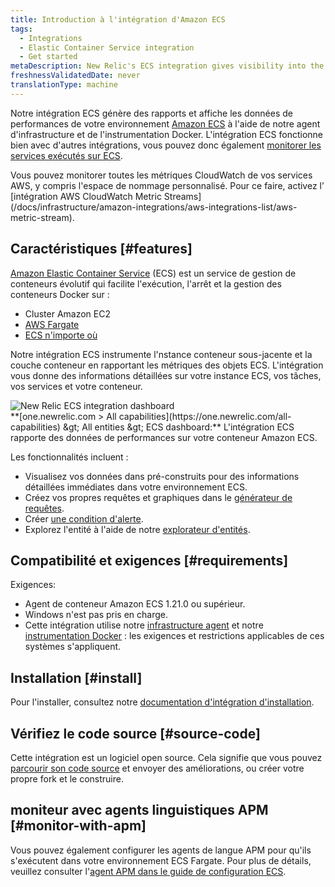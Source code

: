 ```yaml
---
title: Introduction à l'intégration d'Amazon ECS
tags:
  - Integrations
  - Elastic Container Service integration
  - Get started
metaDescription: New Relic's ECS integration gives visibility into the performance of your Amazon ECS environment.
freshnessValidatedDate: never
translationType: machine
---
```


Notre intégration ECS génère des rapports et affiche les données de performances de votre environnement [Amazon ECS](https://docs.aws.amazon.com/ecs/index.html) à l&apos;aide de notre agent d&apos;infrastructure et de l&apos;instrumentation Docker. L&apos;intégration ECS fonctionne bien avec d&apos;autres intégrations, vous pouvez donc également [monitorer les services exécutés sur ECS](/docs/integrations/host-integrations/host-integrations-list/monitor-services-running-amazon-ecs).

<Callout variant="tip">
  Vous pouvez monitorer toutes les métriques CloudWatch de vos services AWS, y compris l&apos;espace de nommage personnalisé. Pour ce faire, activez l’ [intégration AWS CloudWatch Metric Streams](/docs/infrastructure/amazon-integrations/aws-integrations-list/aws-metric-stream).
</Callout>

## Caractéristiques [#features]

[Amazon Elastic Container Service](https://docs.aws.amazon.com/ecs/index.html) (ECS) est un service de gestion de conteneurs évolutif qui facilite l&apos;exécution, l&apos;arrêt et la gestion des conteneurs Docker sur :

* Cluster Amazon EC2
* [AWS Fargate](https://aws.amazon.com/fargate/)
* [ECS n&apos;importe où](https://aws.amazon.com/ecs/anywhere/)

Notre intégration ECS instrumente l&apos;nstance conteneur sous-jacente et la couche conteneur en rapportant les métriques des objets ECS. L&apos;intégration vous donne des informations détaillées sur votre instance ECS, vos tâches, vos services et votre conteneur.

<img title="new-relic-ecs-integration-dashboards.png" alt="New Relic ECS integration dashboard" src="/images/infrastructure_screenshot-crop_aws-ecs-dashboard.webp" />

<figcaption>
  <DNT>**[one.newrelic.com &gt; All capabilities](https://one.newrelic.com/all-capabilities) &amp;gt; All entities &amp;gt; ECS dashboard:**</DNT> L&apos;intégration ECS rapporte des données de performances sur votre conteneur Amazon ECS.
</figcaption>

Les fonctionnalités incluent :

* Visualisez vos données dans <InlinePopover type="dashboards" />pré-construits pour des informations détaillées immédiates dans votre environnement ECS.
* Créez vos propres requêtes et graphiques dans le [générateur de requêtes](/docs/chart-builder/use-chart-builder/get-started/introduction-chart-builder).
* Créer [une condition d&apos;alerte](/docs/ecs-integration-recommended-alert-conditions).
* Explorez l&apos;entité à l&apos;aide de notre [explorateur d&apos;entités](/docs/new-relic-one/use-new-relic-one/ui-data/new-relic-one-entity-explorer).

## Compatibilité et exigences [#requirements]

Exigences:

* Agent de conteneur Amazon ECS 1.21.0 ou supérieur.
* Windows n&apos;est pas pris en charge.
* Cette intégration utilise notre [infrastructure agent](/docs/infrastructure/new-relic-infrastructure/getting-started/compatibility-requirements-new-relic-infrastructure) et notre [instrumentation Docker](/docs/infrastructure/install-configure-manage-infrastructure/docker-installation/docker-instrumentation-infrastructure) : les exigences et restrictions applicables de ces systèmes s&apos;appliquent.

## Installation [#install]

Pour l&apos;installer, consultez notre [documentation d&apos;intégration d&apos;installation](/docs/install-ecs-integration).

## Vérifiez le code source [#source-code]

Cette intégration est un logiciel open source. Cela signifie que vous pouvez [parcourir son code source](https://github.com/newrelic/nri-ecs) et envoyer des améliorations, ou créer votre propre fork et le construire.

## moniteur avec agents linguistiques APM [#monitor-with-apm]

Vous pouvez également configurer les agents de langue APM pour qu&apos;ils s&apos;exécutent dans votre environnement ECS Fargate. Pour plus de détails, veuillez consulter l&apos;[agent APM dans le guide de configuration ECS](/docs/infrastructure/elastic-container-service-integration/monitor-ecs-with-apm-agents).